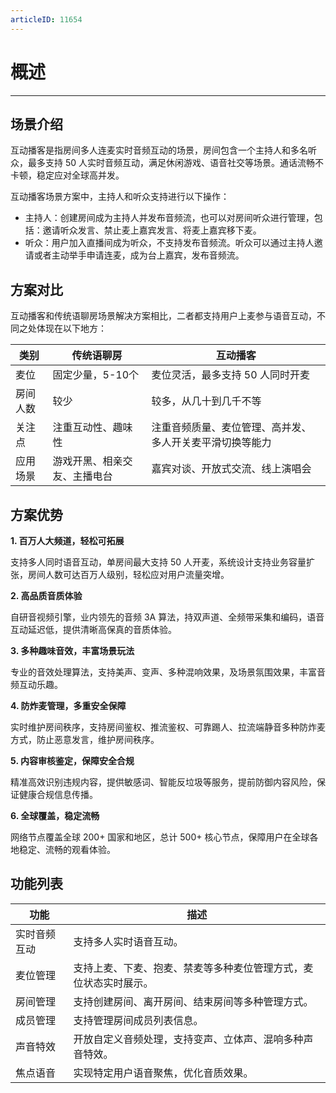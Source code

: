 ```yaml
---
articleID: 11654
---
```


# 概述
---
## 场景介绍

互动播客是指房间多人连麦实时音频互动的场景，房间包含一个主持人和多名听众，最多支持 50 人实时音频互动，满足休闲游戏、语音社交等场景。通话流畅不卡顿，稳定应对全球高并发。

互动播客场景方案中，主持人和听众支持进行以下操作：
- 主持人：创建房间成为主持人并发布音频流，也可以对房间听众进行管理，包括：邀请听众发言、禁止麦上嘉宾发言、将麦上嘉宾移下麦。
- 听众：用户加入直播间成为听众，不支持发布音频流。听众可以通过主持人邀请或者主动举手申请连麦，成为台上嘉宾，发布音频流。


## 方案对比
互动播客和传统语聊房场景解决方案相比，二者都支持用户上麦参与语音互动，不同之处体现在以下地方：

| 类别 | 传统语聊房 | 互动播客 |
|------------|---------------|-------------------------|
| 麦位| 固定少量，5-10个| 麦位灵活，最多支持 50 人同时开麦 |
| 房间人数| 较少| 较多，从几十到几千不等 |
| 关注点| 注重互动性、趣味性| 注重音频质量、麦位管理、高并发、多人开关麦平滑切换等能力 |
| 应用场景| 游戏开黑、相亲交友、主播电台| 嘉宾对谈、开放式交流、线上演唱会 |

## 方案优势
**1. 百万人大频道，轻松可拓展**

支持多人同时语音互动，单房间最大支持 50 人开麦，系统设计支持业务容量扩张，房间人数可达百万人级别，轻松应对用户流量突增。

**2. 高品质音质体验**

自研音视频引擎，业内领先的音频 3A 算法，持双声道、全频带采集和编码，语音互动延迟低，提供清晰高保真的音质体验。

**3. 多种趣味音效，丰富场景玩法**

专业的音效处理算法，支持美声、变声、多种混响效果，及场景氛围效果，丰富音频互动乐趣。

**4. 防炸麦管理，多重安全保障**

实时维护房间秩序，支持房间鉴权、推流鉴权、可靠踢人、拉流端静音多种防炸麦方式，防止恶意发言，维护房间秩序。

**5. 内容审核鉴定，保障安全合规**

精准高效识别违规内容，提供敏感词、智能反垃圾等服务，提前防御内容风险，保证健康合规信息传播。

**6. 全球覆盖，稳定流畅**

网络节点覆盖全球 200+ 国家和地区，总计 500+ 核心节点，保障用户在全球各地稳定、流畅的观看体验。


## 功能列表

| 功能       | 描述                                                 |
| ---------- | -------------------------------------------------------- |
| 实时音频互动   | 支持多人实时语音互动。                                        |
| 麦位管理   | 支持上麦、下麦、抱麦、禁麦等多种麦位管理方式，麦位状态实时展示。  |
| 房间管理   | 支持创建房间、离开房间、结束房间等多种管理方式。                           |
| 成员管理   | 支持管理房间成员列表信息。     |
| 声音特效   | 开放自定义音频处理，支持变声、立体声、混响多种声音特效。          |
| 焦点语音  | 实现特定用户语音聚焦，优化音质效果。        |
